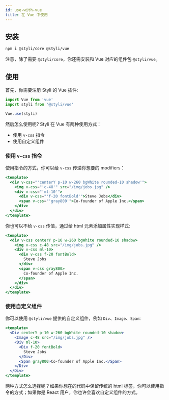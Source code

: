 ```yaml
---
id: use-with-vue
title: 在 Vue 中使用
---
```


## 安装

```bash
npm i @styli/core @styli/vue
```

注意，除了需要 `@styli/core`，你还需安装和 Vue 对应的组件包 `@styli/vue`。

## 使用

首先，你需要注册 Styli 的 Vue 插件:

```jsx
import Vue from 'vue'
import styli from '@styli/vue'

Vue.use(styli)
```

然后怎么使用呢? Styli 在 Vue 有两种使用方式：

- 使用 `v-css` 指令
- 使用自定义组件

### 使用 `v-css` 指令

使用指令的方式，你可以给 `v-css` 传递你想要的 modifiers：

```jsx
<template>
  <div v-css="'centerY p-10 w-260 bgWhite rounded-10 shadow'">
    <img v-css="'c-48'" src="/img/jobs.jpg" />
    <div v-css="'ml-10'">
      <div v-css="'f-20 fontBold'">Steve Jobs</div>
      <span v-css="'gray800'">Co-founder of Apple Inc.</span>
    </div>
  </div>
</template>
```

你也可以不给 `v-css` 传值，通过给 html 元素添加属性实现样式:

```jsx
<template>
  <div v-css centerY p-10 w-260 bgWhite rounded-10 shadow>
    <img v-css c-48 src="/img/jobs.jpg" />
    <div v-css ml-10>
      <div v-css f-20 fontBold>
        Steve Jobs
      </div>
      <span v-css gray800>
        Co-founder of Apple Inc.
      </span>
    </div>
  </div>
</template>
```

### 使用自定义组件

你可以使用 `@styli/vue` 提供的自定义组件，例如 `Div`、`Image`、`Span`:

```jsx
<template>
  <Div centerY p-10 w-260 bgWhite rounded-10 shadow>
    <Image c-48 src="/img/jobs.jpg" />
    <Div ml-10>
      <Div f-20 fontBold>
        Steve Jobs
      </Div>
      <Span gray800>Co-founder of Apple Inc.</Span>
    </Div>
  </Div>
</template>
```

两种方式怎么选择呢？如果你想在的代码中保留传统的 html 标签，你可以使用指令的方式；如果你是 React 用户，你也许会喜欢自定义组件的方式。
